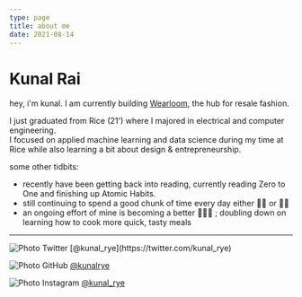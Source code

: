```yaml
---
type: page
title: about me
date: 2021-08-14
---
```


# Kunal Rai

hey, i'm kunal. I am currently building [Wearloom](https://wearloom.com), the hub for resale fashion.

I just graduated from Rice (21') where I majored in electrical and computer engineering.  
I focused on applied machine learning and data science during my time at Rice while also learning a bit about design & entrepreneurship.    

some other tidbits:  
- recently have been getting back into reading, currently reading Zero to One and finishing up Atomic Habits.  
- still continuing to spend a good chunk of time every day either 🏋🏽 or 🚴‍♂️  
- an ongoing effort of mine is becoming a better 👨🏾‍🍳 ; doubling down on learning how to cook more quick, tasty meals  


---



<div>
  <Image
  src="/images/twitter.png"
  alt="Photo"
  width={15}
  height={15}
  priority
  className="next-image"
  /> Twitter [@kunal_rye](https://twitter.com/kunal_rye)
  <br />

  <Image
  src="/images/github.png"
  alt="Photo"
  width={15}
  height={15}
  priority
  className="next-image"
  /> GitHub [@kunalrye](https://github.com/kunalrye)
  <br />

  <Image
  src="/images/instagram.png"
  alt="Photo"
  width={15}
  height={15}
  priority
  className="next-image"
  /> Instagram [@kunal_rye](https://instagram.com/kunal_rye)
  <br />
</div>
